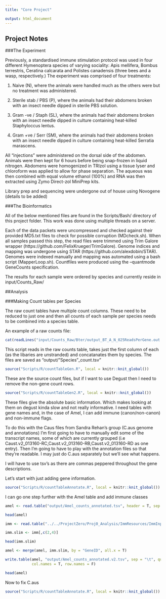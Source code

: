 ```yaml
---
title: "Core Project"

output: html_document
---
```



## Project Notes 

###The Experiment

Previously, a standardised immune stimulation protocol was used in four different Hymenoptera species of varying sociality: Apis mellifera, Bombus terrestris, Ceratina calcarata and Polistes canadensis (three bees and a wasp, respectively.) The experiment was comprised of four treatments: 

1. Naive (N), where the animals were handled much as the others were but no treatment was administered.

2. Sterile stab / PBS (P), where the animals had their abdomens broken with an insect needle dipped in sterile PBS solution.

3. Gram -ve / Staph (SL), where the animals had their abdomens broken with an insect needle dipped in culture containing heat-killed Staphyloccus lentus.

4. Gram +ve / Serr (SM), where the animals had their abdomens broken with an insect needle dipped in culture containing heat-killed Serratia marascens.

All "injections" were administered on the dorsal side of the abdomen. Animals were then kept for 6 hours before being snap-frozen in liquid nitrogen. Abdomens were homogenized in TRIzol using a tissue lyser and chloroform was applied to allow for phase separation. The aqueous was then combined with equal volume ethanol (100%) and RNA was then extracted using Zymo Direct-zol MiniPrep kits.

Library prep and sequencing were undergone out of house using Novogene (details to be added)

###The Bioinformatics

All of the below mentioned files are found in the Scripts/Bash/ directory of this project folder. This work was done using multiple threads on a server.

Each of the data packets were uncompressed and checked against their provided MD5.txt files to check for possible corruption (MDcheck.sh). When all samples passed this step, the read files were trimmed using Trim Galore wrapper (https://github.com/FelixKrueger/TrimGalore). Genome indices and mapping was undergone using STAR (https://github.com/alexdobin/STAR). Genomes were indexed manually and mapping was automated using a bash script (MapperLoop.sh). Countfiles were produced using the --quantmode GeneCounts specification.

The results for each sample were ordered by species and currently reside in input/Counts_Raw/

##Analysis

###Making Count tables per Species

The raw count tables have multiple count columns. These need to be reduced to just one and then all counts of each sample per species needs to be combined into a species table.

An example of a raw counts file:

```r
cat(readLines("input/Counts_Raw/Bter/output_BT_A_N_025ReadsPerGene.out.tab", n = 10), sep = "\n")
```


This script reads in the raw counts table, takes just the first column of each (as the libaries are unstranded) and concatanates them by species. The files are saved as "output/"Species"_count.tsv"

```r
source("Scripts/R/countTableGen.R", local = knitr::knit_global())
```

These are the source count files, but if I want to use Degust then I need to remove the non-gene count rows.

```r
source("Scripts/R/countTableGen2.R", local = knitr::knit_global())
```

These files give the absolute basic information. Which makes looking at them on degust kinda slow and not really informative. I need tables with gene names and, in the case of Amel, I can add immune (canon/non-canon) and non-immune flags.

To do this with the Caus files from Sandra Rehan's group (C.aus genome and annotations) I'm first going to have to manually edit some of the transcript names, some of which are currently grouped (i.e Caust.v2_013160-RC,Caust.v2_013160-RB,Caust.v2_013160-RD as one entry). Then I'm going to have to play with the annotation files so that they're readable. I may just do C.aus separately but we'll see what happens.

I will have to use tsv's as there are commas peppered throughout the gene descriptions.

Let's start with just adding gene information.

```r
source("Scripts/R/countTableAnnotate.R", local = knitr::knit_global())
```

I can go one step further with the Amel table and add immune classes

```r
amel <- read.table("output/Amel_counts_annotated.tsv", header = T, sep = "\t", quote ="")

head(amel)
```

```r
imm <- read.table("../../ProjectZero/Proj0_Analysis/ImmResources/ImmInput_CodeML_ProjZero_Mar2020.tsv", header = T, sep = "\t")

imm.slim <- imm[,c(2,4)]

head(imm.slim)
```

```r
amel <- merge(amel, imm.slim, by = "GeneID", all.x = T)

write.table(amel, "output/Amel_counts_annotated.v2.tsv", sep = "\t", quote = F, 
            col.names = T, row.names = F)
```

```r
head(amel)
```

Now to fix C.aus

```r
source("Scripts/R/countTableAnnotate.R", local = knitr::knit_global())
```

